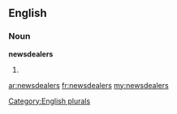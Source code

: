 ==English==

===Noun===
'''newsdealers'''

# {{plural of|[[newsdealer]]}}

[[Category:English plurals]]

[[ar:newsdealers]]
[[fr:newsdealers]]
[[my:newsdealers]]
